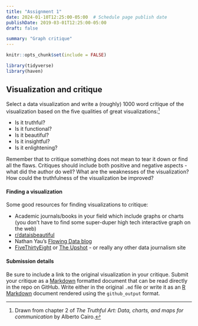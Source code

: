 ```yaml
---
title: "Assignment 1"
date: 2024-01-10T12:25:00-05:00  # Schedule page publish date
publishDate: 2019-03-01T12:25:00-05:00
draft: false

summary: "Graph critique"
---
```


```r
knitr::opts_chunk$set(include = FALSE)
```

```r
library(tidyverse)
library(haven)
```


<!--## Part 1: Visualization critique (5 points)-->
## Visualization and critique

Select a data visualization and write a (roughly) 1000 word critique of the visualization based on the five qualities of great visualizations:^[Drawn from chapter 2 of *The Truthful Art: Data, charts, and maps for communication* by Alberto Cairo.]

* Is it truthful?
* Is it functional?
* Is it beautiful?
* Is it insightful?
* Is it enlightening?

Remember that to critique something does not mean to tear it down or find all the flaws. Critiques should include both positive and negative aspects - what did the author do well? What are the weaknesses of the visualization? How could the truthfulness of the visualization be improved?

#### Finding a visualization

Some good resources for finding visualizations to critique:

* Academic journals/books in your field which include graphs or charts (you don't have to find some super-duper high tech interactive graph on the web)
* [r/dataisbeautiful](https://www.reddit.com/r/dataisbeautiful/)
* Nathan Yau's [Flowing Data blog](http://flowingdata.com/)
* [FiveThirtyEight](https://fivethirtyeight.com/) or [The Upshot](https://www.nytimes.com/section/upshot) - or really any other data journalism site

#### Submission details

Be sure to include a link to the original visualization in your critique. Submit your critique as a [Markdown](http://daringfireball.net/projects/markdown/basics) formatted document that can be read directly in the repo on GitHub. Write either in the original `.md` file or write it as an [R Markdown](http://rmarkdown.rstudio.com/) document rendered using the `github_output` format.

<!--## Part 2: `ggplot2` and the grammar of graphics (10 points)-->